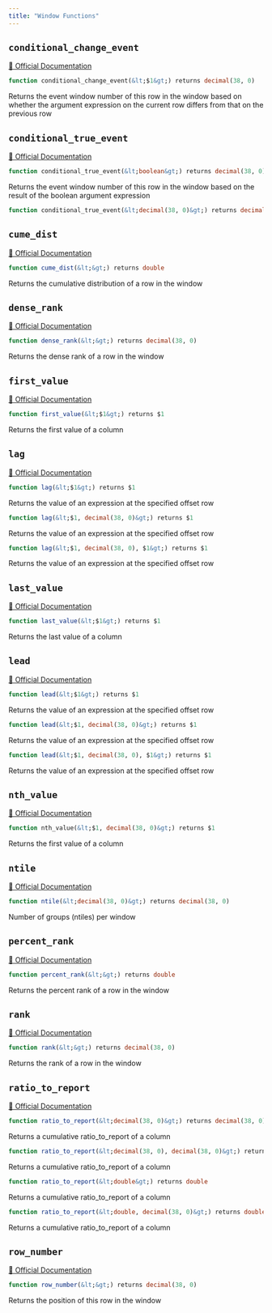 ```yaml
---
title: "Window Functions"
---
```



## `conditional_change_event`
[🔗 Official Documentation](#)

```sql
function conditional_change_event(&lt;$1&gt;) returns decimal(38, 0)
```
Returns the event window number of this row in the window based on whether the argument expression on the current row differs from that on the previous row 

## `conditional_true_event`
[🔗 Official Documentation](#)

```sql
function conditional_true_event(&lt;boolean&gt;) returns decimal(38, 0)
```
Returns the event window number of this row in the window based on the result of the boolean argument expression 

```sql
function conditional_true_event(&lt;decimal(38, 0)&gt;) returns decimal(38, 0)
```


## `cume_dist`
[🔗 Official Documentation](#)

```sql
function cume_dist(&lt;&gt;) returns double
```
Returns the cumulative distribution of a row in the window

## `dense_rank`
[🔗 Official Documentation](#)

```sql
function dense_rank(&lt;&gt;) returns decimal(38, 0)
```
Returns the dense rank of a row in the window

## `first_value`
[🔗 Official Documentation](#)

```sql
function first_value(&lt;$1&gt;) returns $1
```
Returns the first value of a column

## `lag`
[🔗 Official Documentation](#)

```sql
function lag(&lt;$1&gt;) returns $1
```
Returns the value of an expression at the specified offset row

```sql
function lag(&lt;$1, decimal(38, 0)&gt;) returns $1
```
Returns the value of an expression at the specified offset row

```sql
function lag(&lt;$1, decimal(38, 0), $1&gt;) returns $1
```
Returns the value of an expression at the specified offset row

## `last_value`
[🔗 Official Documentation](#)

```sql
function last_value(&lt;$1&gt;) returns $1
```
Returns the last value of a column

## `lead`
[🔗 Official Documentation](#)

```sql
function lead(&lt;$1&gt;) returns $1
```
Returns the value of an expression at the specified offset row

```sql
function lead(&lt;$1, decimal(38, 0)&gt;) returns $1
```
Returns the value of an expression at the specified offset row

```sql
function lead(&lt;$1, decimal(38, 0), $1&gt;) returns $1
```
Returns the value of an expression at the specified offset row

## `nth_value`
[🔗 Official Documentation](#)

```sql
function nth_value(&lt;$1, decimal(38, 0)&gt;) returns $1
```
Returns the first value of a column

## `ntile`
[🔗 Official Documentation](#)

```sql
function ntile(&lt;decimal(38, 0)&gt;) returns decimal(38, 0)
```
Number of groups (ntiles) per window

## `percent_rank`
[🔗 Official Documentation](#)

```sql
function percent_rank(&lt;&gt;) returns double
```
Returns the percent rank of a row in the window

## `rank`
[🔗 Official Documentation](#)

```sql
function rank(&lt;&gt;) returns decimal(38, 0)
```
Returns the rank of a row in the window

## `ratio_to_report`
[🔗 Official Documentation](#)

```sql
function ratio_to_report(&lt;decimal(38, 0)&gt;) returns decimal(38, 0)
```
Returns a cumulative ratio_to_report of a column

```sql
function ratio_to_report(&lt;decimal(38, 0), decimal(38, 0)&gt;) returns decimal(38, 0)
```
Returns a cumulative ratio_to_report of a column

```sql
function ratio_to_report(&lt;double&gt;) returns double
```
Returns a cumulative ratio_to_report of a column

```sql
function ratio_to_report(&lt;double, decimal(38, 0)&gt;) returns double
```
Returns a cumulative ratio_to_report of a column

## `row_number`
[🔗 Official Documentation](#)

```sql
function row_number(&lt;&gt;) returns decimal(38, 0)
```
Returns the position of this row in the window



